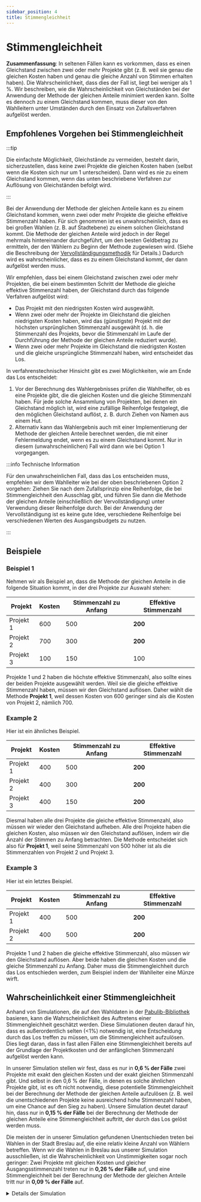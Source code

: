 ```yaml
---
sidebar_position: 4
title: Stimmengleichheit
---
```



# Stimmengleichheit

<div class="summary">
<b>Zusammenfassung</b>:
In seltenen Fällen kann es vorkommen, dass es einen Gleichstand zwischen zwei oder mehr Projekte gibt (z. B. weil sie genau die gleichen Kosten haben und genau die gleiche Anzahl von Stimmen erhalten haben).
Die Wahrscheinlichkeit, dass dies der Fall ist, liegt bei weniger als 1 %.
Wir beschreiben, wie die Wahrscheinlichkeit von Gleichständen bei der Anwendung der Methode der gleichen Anteile minimiert werden kann.
Sollte es dennoch zu einem Gleichstand kommen, muss dieser von den Wahlleitern unter Umständen durch den Einsatz von Zufallsverfahren aufgelöst werden.
</div>

## Empfohlenes Vorgehen bei Stimmengleichheit

:::tip

Die einfachste Möglichkeit, Gleichstände zu vermeiden, besteht darin, sicherzustellen, dass keine zwei Projekte die gleichen Kosten haben (selbst wenn die Kosten sich nur um <Currency>1</Currency> unterscheiden). Dann wird es nie zu einem Gleichstand kommen, wenn das unten beschriebene Verfahren zur Auflösung von Gleichständen befolgt wird.

:::

Bei der Anwendung der Methode der gleichen Anteile kann es zu einem Gleichstand kommen, wenn zwei oder mehr Projekte die gleiche effektive Stimmenzahl haben. Für sich genommen ist es unwahrscheinlich, dass es bei großen Wahlen (z. B. auf Stadtebene) zu einem solchen Gleichstand kommt. Die Methode der gleichen Anteile wird jedoch in der Regel mehrmals hintereinander durchgeführt, um den besten Geldbetrag zu ermitteln, der den Wählern zu Beginn der Methode zugewiesen wird. (Siehe die Beschreibung der [Vervollständigungsmethodik](completion) für Details.) Dadurch wird es wahrscheinlicher, dass es zu einem Gleichstand kommt, der dann aufgelöst werden muss.

Wir empfehlen, dass bei einem Gleichstand zwischen zwei oder mehr Projekten, die bei einem bestimmten Schritt der Methode die gleiche effektive Stimmenzahl haben, der Gleichstand durch das folgende Verfahren aufgelöst wird:

* Das Projekt mit den niedrigsten Kosten wird ausgewählt.
* Wenn zwei oder mehr der Projekte im Gleichstand die gleichen niedrigsten Kosten haben, wird das (günstigste) Projekt mit der höchsten ursprünglichen Stimmenzahl ausgewählt (d. h. die Stimmenzahl des Projekts, bevor die Stimmenzahl im Laufe der Durchführung der Methode der gleichen Anteile reduziert wurde).
* Wenn zwei oder mehr Projekte im Gleichstand die niedrigsten Kosten und die gleiche ursprüngliche Stimmenzahl haben, wird entscheidet das Los.

In verfahrenstechnischer Hinsicht gibt es zwei Möglichkeiten, wie am Ende das Los entscheidet:

1. Vor der Berechnung des Wahlergebnisses prüfen die Wahlhelfer, ob es eine Projekte gibt, die die gleichen Kosten und die gleiche Stimmenzahl haben. Für jede solche Ansammlung von Projekten, bei denen ein Gleichstand möglich ist, wird eine zufällige Reihenfolge festgelegt, die den möglichen Gleichstand auflöst, z. B. durch Ziehen von Namen aus einem Hut.
2. Alternativ kann das Wahlergebnis auch mit einer Implementierung der Methode der gleichen Anteile berechnet werden, die mit einer Fehlermeldung endet, wenn es zu einem Gleichstand kommt. Nur in diesem (unwahrscheinlichen) Fall wird dann wie bei Option 1 vorgegangen.

:::info Technische Information

Für den unwahrscheinlichen Fall, dass das Los entscheiden muss, empfehlen wir
dem Wahlleiter wie bei der oben beschriebenen Option 2 vorgehen:
Ziehen Sie nach dem Zufallsprinzip eine Reihenfolge, die bei Stimmengleichheit den Ausschlag gibt, und führen Sie dann die Methode der gleichen Anteile (einschließlich der Vervollständigung) unter Verwendung dieser Reihenfolge durch.
Bei der Anwendung der Vervollständigung ist es keine gute Idee, verschiedene Reihenfolge bei verschiedenen Werten des Ausgangsbudgets zu nutzen.

:::

## Beispiele

### Beispiel 1
Nehmen wir als Beispiel an, dass die Methode der gleichen Anteile in die folgende Situation kommt, in der drei Projekte zur Auswahl stehen:

| Projekt | Kosten  | Stimmenzahl zu Anfang | Effektive Stimmenzahl |
| --- | --- | --- | --- |
| Projekt 1 | <Currency>600</Currency> | 500 | **200** |
| Projekt 2 | <Currency>700</Currency> | 300 | **200** |
| Projekt 3 | <Currency>100</Currency> | 150 | 100 |

Projekte 1 und 2 haben die höchste effektive Stimmenzahl, also sollte eines der beiden Projekte ausgewählt werden.
Weil sie die gleiche effektive Stimmenzahl haben, müssen wir den Gleichstand auflösen.
Daher wählt die Methode **Projekt 1**, weil dessen Kosten von <Currency>600</Currency> geringer sind als die Kosten von Projekt 2, nämlich <Currency>700</Currency>.

### Example 2

Hier ist ein ähnliches Beispiel.

| Projekt | Kosten  | Stimmenzahl zu Anfang | Effektive Stimmenzahl |
| --- | --- | --- | --- |
| Projekt 1 | <Currency>400</Currency> | 500 | **200** |
| Projekt 2 | <Currency>400</Currency> | 300 | **200** |
| Projekt 3 | <Currency>400</Currency> | 150 | **200** |

Diesmal haben alle drei Projekte die gleiche effektive Stimmenzahl, also müssen wir wieder den Gleichstand aufheben.
Alle drei Projekte haben die gleichen Kosten, also müssen wir den Gleichstand auflösen, indem wir die Anzahl der Stimmen zu Anfang betrachten.
Die Methode entscheidet sich also für **Projekt 1**, weil seine Stimmenzahl von 500 höher ist als die Stimmenzahlen von Projekt 2 und Projekt 3.

### Example 3

Hier ist ein letztes Beispiel.

| Projekt | Kosten  | Stimmenzahl zu Anfang | Effektive Stimmenzahl |
| --- | --- | --- | --- |
| Projekt 1 | <Currency>400</Currency> | 500 | **200** |
| Projekt 2 | <Currency>400</Currency> | 500 | **200** |

Projekte 1 und 2 haben die gleiche effektive Stimmenzahl, also müssen wir den Gleichstand auflösen.
Aber beide haben die gleichen Kosten und die gleiche Stimmenzahl zu Anfang.
Daher muss die Stimmengleichheit durch das Los entschieden werden, zum Beispiel indem der Wahlleiter eine Münze wirft.

## Wahrscheinlichkeit einer Stimmengleichheit

Anhand von Simulationen, die auf den Wahldaten in der [Pabulib-Bibliothek](http://pabulib.org/) basieren, kann die Wahrscheinlichkeit des Auftretens einer Stimmengleichheit geschätzt werden. Diese Simulationen deuten darauf hin, dass es außerordentlich selten (<1%) notwendig ist, eine Entscheidung durch das Los treffen zu müssen, um die Stimmengleichheit aufzulösen. Dies liegt daran, dass in fast allen Fällen eine Stimmengleichheit bereits auf der Grundlage der Projektkosten und der anfänglichen Stimmenzahl aufgelöst werden kann.

In unserer Simulation stellen wir fest, dass es nur in **0,6 % der Fälle** zwei Projekte mit exakt den gleichen Kosten und der exakt gleichen Stimmenzahl gibt. Und selbst in den 0,6 % der Fälle, in denen es solche ähnlichen Projekte gibt, ist es oft nicht notwendig, diese potentielle Stimmengleichheit bei der Berechnung der Methode der gleichen Anteile aufzulösen (z. B. weil die unentschiedenen Projekte keine ausreichend hohe Stimmenzahl haben, um eine Chance auf den Sieg zu haben). Unsere Simulation deutet darauf hin, dass nur in **0,15 % der Fälle** bei der Berechnung der Methode der gleichen Anteile eine Stimmengleichheit auftritt, der durch das Los gelöst werden muss.

Die meisten der in unserer Simulation gefundenen Unentschieden treten bei Wahlen in der Stadt Breslau auf, die eine relativ kleine Anzahl von Wählern betreffen. Wenn wir die Wahlen in Breslau aus unserer Simulation ausschließen, ist die Wahrscheinlichkeit von Unstimmigkeiten sogar noch geringer: Zwei Projekte mit gleichen Kosten und gleicher Ausgangsstimmenzahl treten nur in **0,26 % der Fälle** auf, und eine Stimmengleichheit bei der Berechnung der Methode der gleichen Anteile tritt nur in **0,09 % der Fälle** auf.

<details>
<summary>Details der Simulation</summary>

Die Simulation wurde im Januar 2023 unter Verwendung von Wahldaten von Pabulib durchgeführt, die auf Bürgerbudget-Wahlen basieren, bei denen mit Zustimmungsabstimmungen gewählt wurde. Es gibt 480 solcher Datensätze, die aus den polnischen Städten Danzig, Warschau, Breslau und Zabrze stammen. Wenn man die Wahlen in Breslau ausschließt, umfasst die Simulation 383 Datensätze. 

Um eine genauere Schätzung der Wahrscheinlichkeit einer Stimmengleichheit zu erhalten, haben wir für jeden Datensatz eine Simulation 100 Mal durchgeführt.
Bei jeder Iteration haben wir eine Zufallsstichprobe von 30 % bis 80 % der Wähler aus dem Datensatz gezogen (und so eine zufällige kleinere Wahl erhalten) und dann überprüft, ob die kleinere Wahl ein Paar von Projekten mit den gleichen Kosten und der gleichen anfänglichen Stimmenzahl enthält.
In den Fällen, in denen ein solches Projektpaar gefunden wurde, haben wir dann geprüft, ob die Methode der gleichen Anteile (unter Verwendung des standardmäßigen [Vervollständigungsverfahrens](completion)) bei der Berechnung des Wahlergebnisses auf eine Stimmengleichheit stoßen würde.

Betrachtet man nur die tatsächlichen, ursprünglichen Wahlen (ohne Zufallsstichproben einer Untergruppe von Wählern), so tritt ein Projektpaar mit gleichen Kosten und gleicher Ausgangsstimmenzahl in 1,25 % der Wahlen auf, wobei die Methode der gleichen Anteile in 0,21 % der Wahlen auf eine Stimmengleichheit stößt. Ohne die Wahlen in Breslau liegen die Zahlen bei 0,5 % bzw. 0,0 %.

Der Simulationscode ist [verfügbar auf GitHub](https://gist.github.com/DominikPeters/2208ca4c7c1464bc1d3956829195f20a).

</details>